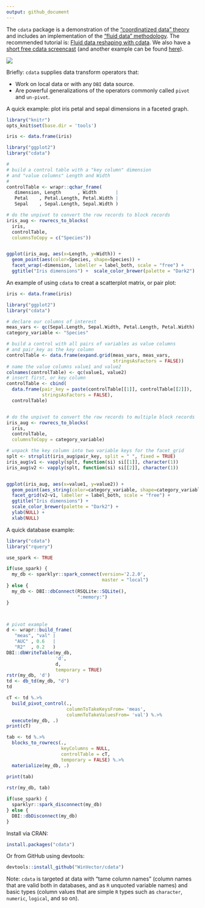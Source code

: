 ```yaml
---
output: github_document
---
```


<!-- README.md is generated from README.Rmd. Please edit that file -->



The `cdata` package is a demonstration of the ["coordinatized data" theory](http://winvector.github.io/FluidData/RowsAndColumns.html) and includes an implementation of the ["fluid data" methodology](http://winvector.github.io/FluidData/FluidData.html).   The recommended tutorial is: [Fluid data reshaping with cdata](http://winvector.github.io/FluidData/FluidDataReshapingWithCdata.html). We also have a [short free cdata screencast](https://youtu.be/4cYbP3kbc0k) (and another example can be found [here](http://winvector.github.io/FluidData/DataWranglingAtScale.html)).

![](https://raw.githubusercontent.com/WinVector/cdata/master/tools/cdata.png)

Briefly: `cdata` supplies data transform operators that:

 * Work on local data or with any `DBI` data source.
 * Are powerful generalizations of the operators commonly called `pivot` and `un-pivot`.

A quick example: plot iris petal and sepal dimensions in a faceted graph.

```r
library("knitr")
opts_knit$set(base.dir = 'tools')
```

```r

iris <- data.frame(iris)

library("ggplot2")
library("cdata")

#
# build a control table with a "key column" dimension
# and "value columns" Length and Width
#
controlTable <- wrapr::qchar_frame(
   dimension, Length      , Width       |
   Petal    , Petal.Length, Petal.Width |
   Sepal    , Sepal.Length, Sepal.Width )

# do the unpivot to convert the row records to block records
iris_aug <- rowrecs_to_blocks(
  iris,
  controlTable,
  columnsToCopy = c("Species"))


ggplot(iris_aug, aes(x=Length, y=Width)) +
  geom_point(aes(color=Species, shape=Species)) + 
  facet_wrap(~dimension, labeller = label_both, scale = "free") +
  ggtitle("Iris dimensions") +  scale_color_brewer(palette = "Dark2")

```

An example of using `cdata` to creat a scatterplot matrix, or pair plot:

```r

iris <- data.frame(iris)

library("ggplot2")
library("cdata")

# declare our columns of interest
meas_vars <- qc(Sepal.Length, Sepal.Width, Petal.Length, Petal.Width)
category_variable <- "Species"

# build a control with all pairs of variables as value columns
# and pair_key as the key column
controlTable <- data.frame(expand.grid(meas_vars, meas_vars, 
                                       stringsAsFactors = FALSE))
# name the value columns value1 and value2
colnames(controlTable) <- qc(value1, value2)
# insert first, or key column
controlTable <- cbind(
  data.frame(pair_key = paste(controlTable[[1]], controlTable[[2]]),
             stringsAsFactors = FALSE),
  controlTable)


# do the unpivot to convert the row records to multiple block records
iris_aug <- rowrecs_to_blocks(
  iris,
  controlTable,
  columnsToCopy = category_variable)

# unpack the key column into two variable keys for the facet_grid
splt <- strsplit(iris_aug$pair_key, split = " ", fixed = TRUE)
iris_aug$v1 <- vapply(splt, function(si) si[[1]], character(1))
iris_aug$v2 <- vapply(splt, function(si) si[[2]], character(1))


ggplot(iris_aug, aes(x=value1, y=value2)) +
  geom_point(aes_string(color=category_variable, shape=category_variable)) + 
  facet_grid(v2~v1, labeller = label_both, scale = "free") +
  ggtitle("Iris dimensions") +
  scale_color_brewer(palette = "Dark2") +
  ylab(NULL) + 
  xlab(NULL)
```


A quick database example:

```r
library("cdata")
library("rquery")

use_spark <- TRUE

if(use_spark) {
  my_db <- sparklyr::spark_connect(version='2.2.0', 
                                   master = "local")
} else {
  my_db <- DBI::dbConnect(RSQLite::SQLite(),
                          ":memory:")
}



# pivot example
d <- wrapr::build_frame(
   "meas", "val" |
   "AUC" , 0.6   |
   "R2"  , 0.2   )
DBI::dbWriteTable(my_db,
                  'd',
                  d,
                  temporary = TRUE)
rstr(my_db, 'd')
td <- db_td(my_db, "d")
td

cT <- td %.>%
  build_pivot_control(.,
                      columnToTakeKeysFrom= 'meas',
                      columnToTakeValuesFrom= 'val') %.>%
  execute(my_db, .)
print(cT)

tab <- td %.>%
  blocks_to_rowrecs(.,
                    keyColumns = NULL,
                    controlTable = cT,
                    temporary = FALSE) %.>%
  materialize(my_db, .)

print(tab)
  
rstr(my_db, tab)

if(use_spark) {
  sparklyr::spark_disconnect(my_db)
} else {
  DBI::dbDisconnect(my_db)
}


```

Install via CRAN:

```r
install.packages("cdata")
```

Or from GitHub using devtools:

```r
devtools::install_github("WinVector/cdata")
```

Note: `cdata` is targeted at data with "tame column names" (column names that are valid both in databases, and as `R` unquoted variable names) and basic types (column values that are simple `R` types such as `character`, `numeric`, `logical`, and so on). 


